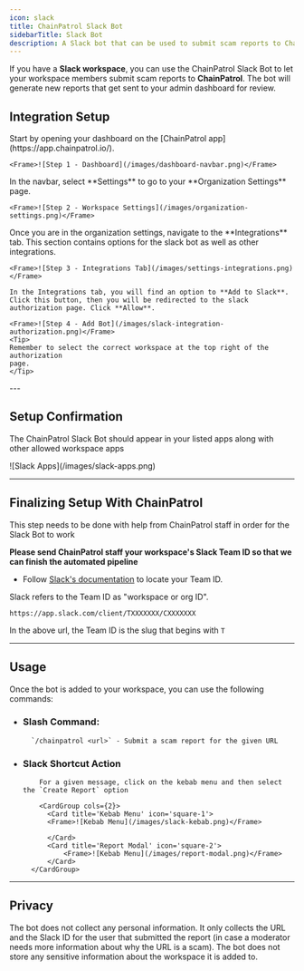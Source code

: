 ```yaml
---
icon: slack
title: ChainPatrol Slack Bot
sidebarTitle: Slack Bot
description: A Slack bot that can be used to submit scam reports to ChainPatrol
---
```


If you have a **Slack workspace**, you can use the ChainPatrol Slack Bot
to let your workspace members submit scam reports to **ChainPatrol**. The bot will generate new
reports that get sent to your admin dashboard for review.

## Integration Setup

<Tabs>
  <Tab title="Step 1 - Dashboard">
    Start by opening your dashboard on the [ChainPatrol app](https://app.chainpatrol.io/).

    <Frame>![Step 1 - Dashboard](/images/dashboard-navbar.png)</Frame>

  </Tab>
  <Tab title="Step 2 - Organization Settings">
    In the navbar, select **Settings** to go to your **Organization Settings** page.

    <Frame>![Step 2 - Workspace Settings](/images/organization-settings.png)</Frame>

  </Tab>
  <Tab title="Step 3 - Integrations">
    Once you are in the organization settings, navigate to the **Integrations** tab. This section contains options for the slack bot as well as other integrations.

    <Frame>![Step 3 - Integrations Tab](/images/settings-integrations.png)</Frame>

  </Tab>
  <Tab title="Step 4 - Slack Auth">

    In the Integrations tab, you will find an option to **Add to Slack**. Click this button, then you will be redirected to the slack authorization page. Click **Allow**.

    <Frame>![Step 4 - Add Bot](/images/slack-integration-authorization.png)</Frame>
    <Tip>
    Remember to select the correct workspace at the top right of the authorization
    page.
    </Tip>

  </Tab>
</Tabs>
---

## Setup Confirmation

The ChainPatrol Slack Bot should appear in your listed apps along with other allowed workspace apps

<Frame>![Slack Apps](/images/slack-apps.png)</Frame>

---

## Finalizing Setup With ChainPatrol

<Warning>
  This step needs to be done with help from ChainPatrol staff in order for the
  Slack Bot to work
</Warning>

**Please send ChainPatrol staff your workspace's Slack Team ID so that we can finish the automated pipeline**

- Follow [Slack's documentation](https://slack.com/intl/en-gb/help/articles/221769328-Locate-your-Slack-URL-or-ID#free,-pro-and-business+-subscriptions-2) to locate your Team ID.

<Tip>
  Slack refers to the Team ID as "workspace or org ID".

`https://app.slack.com/client/TXXXXXXX/CXXXXXXX`

In the above url, the Team ID is the slug that begins with `T`

</Tip>

---

## Usage

Once the bot is added to your workspace, you can use the following commands:

- ### Slash Command:

        `/chainpatrol <url>` - Submit a scam report for the given URL

- ### Slack Shortcut Action

          For a given message, click on the kebab menu and then select the `Create Report` option

          <CardGroup cols={2}>
            <Card title='Kebab Menu' icon='square-1'>
            <Frame>![Kebab Menu](/images/slack-kebab.png)</Frame>

            </Card>
            <Card title='Report Modal' icon='square-2'>
                <Frame>![Kebab Menu](/images/report-modal.png)</Frame>
            </Card>
        </CardGroup>

---

## Privacy

The bot does not collect any personal information. It only collects the URL and
the Slack ID for the user that submitted the report (in case a moderator needs
more information about why the URL is a scam). The bot does not store any sensitive information
about the workspace it is added to.
